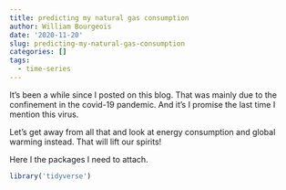 ```yaml
---
title: predicting my natural gas consumption
author: William Bourgeois
date: '2020-11-20'
slug: predicting-my-natural-gas-consumption
categories: []
tags:
  - time-series
---
```


It's been a while since I posted on this blog. That was mainly due to the confinement
in the covid-19 pandemic. And it's I promise the last time I mention this virus.

Let's get away from all that and look at energy consumption and global warming instead.
That will lift our spirits!

Here I the packages I need to attach.

```r
library('tidyverse')
```



